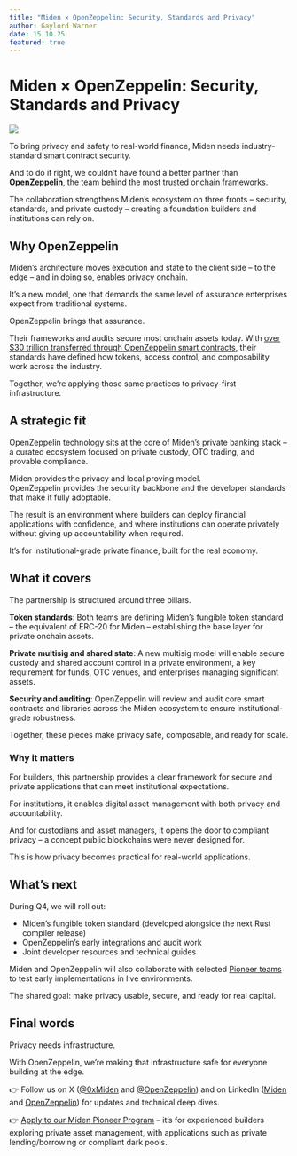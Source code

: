 ```yaml
---
title: "Miden × OpenZeppelin: Security, Standards and Privacy"
author: Gaylord Warner
date: 15.10.25
featured: true
---
```


# Miden × OpenZeppelin: Security, Standards and Privacy

![](/images/Miden-x-OpenZeppelin.jpg)

To bring privacy and safety to real-world finance, Miden needs industry-standard smart contract security. 

And to do it right, we couldn’t have found a better partner than **OpenZeppelin**, the team behind the most trusted onchain frameworks.

The collaboration strengthens Miden’s ecosystem on three fronts – security, standards, and private custody – creating a foundation builders and institutions can rely on.

## Why OpenZeppelin

Miden’s architecture moves execution and state to the client side – to the edge – and in doing so, enables privacy onchain.

It’s a new model, one that demands the same level of assurance enterprises expect from traditional systems.

OpenZeppelin brings that assurance.

Their frameworks and audits secure most onchain assets today. With [over $30 trillion transferred through OpenZeppelin smart contracts](https://www.openzeppelin.com/stats/contracts), their standards have defined how tokens, access control, and composability work across the industry.

Together, we’re applying those same practices to privacy-first infrastructure.

## A strategic fit

OpenZeppelin technology sits at the core of Miden’s private banking stack – a curated ecosystem focused on private custody, OTC trading, and provable compliance.

Miden provides the privacy and local proving model.  
OpenZeppelin provides the security backbone and the developer standards that make it fully adoptable.

The result is an environment where builders can deploy financial applications with confidence, and where institutions can operate privately without giving up accountability when required.

It’s for institutional-grade private finance, built for the real economy.

## What it covers

The partnership is structured around three pillars.

**Token standards**: Both teams are defining Miden’s fungible token standard – the equivalent of ERC-20 for Miden – establishing the base layer for private onchain assets.

**Private multisig and shared state**: A new multisig model will enable secure custody and shared account control in a private environment, a key requirement for funds, OTC venues, and enterprises managing significant assets.

**Security and auditing**: OpenZeppelin will review and audit core smart contracts and libraries across the Miden ecosystem to ensure institutional-grade robustness.

Together, these pieces make privacy safe, composable, and ready for scale.

### Why it matters

For builders, this partnership provides a clear framework for secure and private applications that can meet institutional expectations.

For institutions, it enables digital asset management with both privacy and accountability.

And for custodians and asset managers, it opens the door to compliant privacy – a concept public blockchains were never designed for.

This is how privacy becomes practical for real-world applications.

## What’s next

During Q4, we will roll out:

* Miden’s fungible token standard (developed alongside the next Rust compiler release)  
* OpenZeppelin’s early integrations and audit work  
* Joint developer resources and technical guides

Miden and OpenZeppelin will also collaborate with selected [Pioneer teams](https://x.com/0xMiden/status/1930640889875161379) to test early implementations in live environments.

The shared goal: make privacy usable, secure, and ready for real capital.

## Final words

Privacy needs infrastructure.

With OpenZeppelin, we’re making that infrastructure safe for everyone building at the edge.

👉 Follow us on X ([@0xMiden](https://x.com/0xMiden) and [@OpenZeppelin](https://x.com/OpenZeppelin)) and on LinkedIn ([Miden](https://www.linkedin.com/company/0xmiden) and [OpenZeppelin](https://www.linkedin.com/company/openzeppelin/)) for updates and technical deep dives.  

👉 [Apply to our Miden Pioneer Program](/ecosystem/program/pioneers) – it’s for experienced builders exploring private asset management, with applications such as private lending/borrowing or compliant dark pools.
